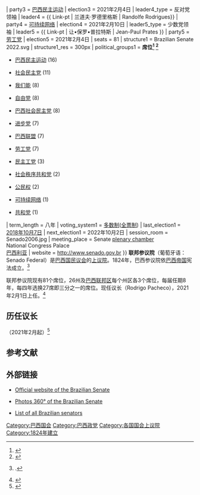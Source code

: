 {{Infobox legislature
| background_color   = #3E4095
| name               = 联邦参议院
| native_name        = Senado Federal
| native_name_lang   = pt
| legislature        = 第56届联邦参议院
| coa_pic            = Coat of arms of Brazil.svg
| coa_alt            = Coat of arms of Brazil
| coa_caption        = 巴西国徽
| house_type         = 上议院
| body               = 巴西国民议会
| term_limits        = 无
| foundation         = {{Start date|1826|05|06}}
| new_session        = {{Start date|2021|02|01}}
| leader1_type       = 议长
| leader1            = {{Link-pt| 罗德里戈·帕谢科| Rodrigo Pacheco (Brazilian politician)  }}
| party1             = [[民主党_(巴西)|民主党]]
| election1          = 2021年2月1日
| leader2_type       = 政府领导人
| leader2            = {{Link-pt| 费尔南多·贝泽拉·科埃略 | Fernando Bezerra Coelho}}
| party2             = [[巴西民主运动|巴西民主运动]]
| election2          = 2019年2月19日
| leader3_type       = 多数党领袖
| leader3            = {{ Link-pt | 雷南·卡列罗斯 | Renan Calheiros}}
| party3             = [[巴西民主运动|巴西民主运动]]
| election3          = 2021年2月4日
| leader4_type       = 反对党领袖
| leader4            = {{ Link-pt | 兰道夫·罗德里格斯 | Randolfe Rodrigues}}
| party4             = [[可持续网络|可持续网络]]
| election4          = 2021年2月10日
| leader5_type       = 少数党领袖
| leader5            = {{ Link-pt | 让•保罗•普拉特斯 | Jean-Paul Prates }}
| party5             = [[劳工党_(巴西)|劳工党]]
| election5          = 2021年2月4日
| seats              = 81
| structure1         = Brazilian Senate 2022.svg
| structure1_res     = 300px
| political_groups1  = 
'''席位<ref>{{cite web |url=https://www25.senado.leg.br/web/senadores/em-exercicio/-/e/por-partido |title=Senado Federal, Senadores em exercício por partidco |access-date=2020-10-09 |archive-date=2021-05-01 |archive-url=https://web.archive.org/web/20210501234333/https://www25.senado.leg.br/web/senadores/em-exercicio/-/e/por-partido |dead-url=no }}</ref> <ref>{{cite web |url=https://www25.senado.leg.br/web/senadores/em-exercicio/-/e/por-partido |title=Senadores em Exercício |access-date=2021-04-22 |archive-date=2021-05-01 |archive-url=https://web.archive.org/web/20210501234333/https://www25.senado.leg.br/web/senadores/em-exercicio/-/e/por-partido |dead-url=no }}</ref> '''
*{{Colorbox|#30914D}} [[巴西民主运动|巴西民主运动]] (16)
*{{Colorbox|#70c846}} [[Partido_Social_Democrático_(Brazil,_2011)|社会民主党]] (11)
*{{Colorbox|#31a836}} [[我們能_(巴西)|我们能]] (8)
*{{Colorbox|#3F4196}} [[自由党_(巴西)|自由党]] (8)
*{{Colorbox|#0080FF}} [[巴西社会民主党|巴西社会民主党]] (8)
*{{Colorbox|#65bee6}} [[Progressistas|进步党]] (7)
*{{Colorbox|#254aa5}} [[巴西联盟|巴西联盟]] (7)
*{{Colorbox|#c4122d}} [[劳工党_(巴西)|劳工党]] (7)
*{{Colorbox|#FE8E6D}} [[Partido_Democrático_Trabalhista|民主工党]] (3)
*{{Colorbox|#31a836}} [[Partido_Republicano_da_Ordem_Social|社会秩序共和党]] (2)
*{{Colorbox|#ec008c}} [[公民权_(政党)|公民权]] (2)
*{{Colorbox|#00C2BB}} [[Rede_Sustentabilidade|可持续网络]] (1)
*{{Colorbox|#0066CC}} [[Republicanos|共和党]] (1)
| term_length        = 八年
| voting_system1     = [[多数制|多数制]]([[全票制|全票制]])
| last_election1     = [[2018年巴西大选|2018年10月7日]]
| next_election1     = 2022年10月2日
| session_room       = Senado2006.jpg
| meeting_place      = Senate [[plenary_chamber|plenary chamber]]<br/>National Congress Palace<br>[[巴西利亚|巴西利亚]]
| website            = http://www.senado.gov.br
}}
'''联邦参议院'''（葡萄牙语：Senado Federal）是[[巴西国民议会|巴西国民议会]]的[[上议院|上议院]]。1824年，巴西参议院依[[巴西帝国|巴西帝国]]宪法成立。<ref>{{cite web|url=http://noticias.r7.com/brasil/noticias/senado-federal-completa-hoje-185-anos-20110506.html?question=0|title=Senado Federal completa hoje 185 anos|language=pt|work=R7|quote=O Senado Federal foi criado com a primeira Constituição do Império, outorgada em 1824, inspirado, primeiramente, na Câmara dos Lordes da Grã-Bretanha. Sua primeira reunião ocorreu em 6 de maio de 1826.|date=6 May 2011|accessdate=22 May 2012|archive-date=2017-10-24|archive-url=https://web.archive.org/web/20171024042638/http://noticias.r7.com/brasil/noticias/senado-federal-completa-hoje-185-anos-20110506.html?question=0|dead-url=no}}.</ref>

联邦参议院现有81个席位，26州及[[巴西联邦区|巴西联邦区]]每个州区各3个席位，每届任期8年，每四年选换27席即三分之一的席位。现任议长{{Link-en|罗德里戈·帕谢科|Rodrigo Pacheco (politician)}}（Rodrigo Pacheco），2021年2月1日上任。<ref>{{Cite web|title=Quem é Rodrigo Pacheco, eleito novo presidente do Senado - Política|url=https://politica.estadao.com.br/noticias/geral,quem-e-rodrigo-pacheco-candidato-a-presidencia-do-senado,70003600707|accessdate=2021-04-22|work=Estadão|language=pt-BR|archive-date=2021-05-01|archive-url=https://web.archive.org/web/20210501234338/https://politica.estadao.com.br/noticias/geral,quem-e-rodrigo-pacheco-candidato-a-presidencia-do-senado,70003600707|dead-url=no}}</ref>

== 历任议长 ==
{{Link-en|罗德里戈·帕谢科|Rodrigo Pacheco (politician)}}（2021年2月起）<ref>{{Cite web|title=巴西联邦议会选出新一届参众两院议长|url=https://www.chinanews.com/gj/2021/02-02/9403028.shtml|accessdate=2021-04-22|work=www.chinanews.com|publisher=中新网|archive-date=2021-05-02|archive-url=https://web.archive.org/web/20210502000512/https://www.chinanews.com/gj/2021/02-02/9403028.shtml|dead-url=no}}</ref>

==参考文献==
{{reflist}}

==外部链接==
*[https://web.archive.org/web/20140615162624/http://www.senado.gov.br/ Official website of the Brazilian Senate]
*{{pt icon}} [https://web.archive.org/web/20110223044107/http://www.guiabsb.com.br/pontos-turisticos/civico-e-arquitetonico/foto-360-congresso-nacional-brasilia-df.html Photos 360° of the Brazilian Senate]
*[https://pt.wikipedia.org/wiki/Lista_de_senadores_do_Brasil List of all Brazilian senators] {{Wayback|url=https://pt.wikipedia.org/wiki/Lista_de_senadores_do_Brasil |date=20210505182144 }}

{{國家上議院}}{{巴西政党}}
[[Category:巴西国会|Category:巴西国会]]
[[Category:巴西政党|Category:巴西政党]]
[[Category:各国国会上议院|Category:各国国会上议院]]
[[Category:1824年建立|Category:1824年建立]]